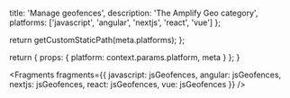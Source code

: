 
  title: 'Manage geofences',
  description: 'The Amplify Geo category',
  platforms: ['javascript', 'angular', 'nextjs', 'react', 'vue']
};

  return getCustomStaticPath(meta.platforms);
};

  return {
    props: {
      platform: context.params.platform,
      meta
    }
  };
}


<Fragments
  fragments={{
    javascript: jsGeofences,
    angular: jsGeofences,
    nextjs: jsGeofences,
    react: jsGeofences,
    vue: jsGeofences
  }}
/>
